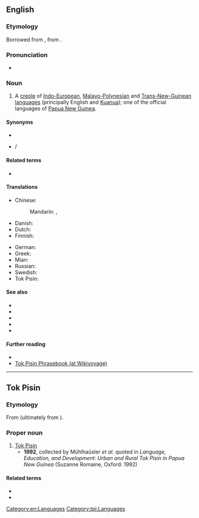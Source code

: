 {{also|tok pisin}}
==English==
{{wikipedia}}

===Etymology===
Borrowed from {{bor|en|tpi|Tok Pisin}}, from {{der|en|en|[[talk]] + [[pidgin]] or [[business]]}}.

===Pronunciation===
* {{IPA|/tɔk pɪzɪn/|lang=en}}

===Noun===
{{en-noun|-|head=Tok Pisin}}

# A [[creole]] of [[Indo-European]], [[Malayo-Polynesian]] and [[Trans-New-Guinean]] [[language]]s (principally English and [[Kuanua]]); one of the official languages of [[Papua New Guinea]].

====Synonyms====
* {{l|en|Melanesian Pidgin English}}
* {{l|en|Neomelanesian}}/{{l|en|Neo-Melanesian}}

====Related terms====
* {{l|en|pidgin}}

====Translations====
{{trans-top|language}}
* Chinese:
*: Mandarin: {{t+|cmn|巴布亞皮欽語}}, {{t+|cmn|巴布亚皮钦语|tr=Bābùyà Píqīnyǔ}}
* Danish: {{t-needed|da}}
* Dutch: {{t+|nl|Tok Pisin|n}}
* Finnish: {{t+|fi|tok-pisin}}
{{trans-mid}}
* German: {{t|de|Neuguinea-Pidgin}}
* Greek: {{t+|el|τοκ πίσιν}}
* Mian: {{t|mpt|Wan Weng}}
* Russian: {{t+|ru|ток-писин|m|tr=}}
* Swedish: {{t+|sv|tok pisin}}
* Tok Pisin: {{t|tpi|Tok Pisin}}
{{trans-bottom}}

====See also====
* {{l|en|Bislama}}
* {{l|en|Kriol}}
* {{l|en|Pijin}}
* {{l|en|Yumpla Tok}}
* {{langcat|tpi}}

====Further reading====
* {{ethnologue|code=tpi}}
* [[voy:Tok Pisin Phrasebook|Tok Pisin Phrasebook (at Wikivoyage)]]

[[Category:en:Languages]]

----

==Tok Pisin==

===Etymology===
From {{der|tpi|en|[[talk]] + [[pidgin]]}} (ultimately from {{m|en|business}}).

===Proper noun===
{{head|tpi|proper noun|head=[[tok|Tok]] [[pisin|Pisin]]}}

# [[#English|Tok Pisin]]
#* '''1992''', collected by Mühlhaüsler ''et al.'' quoted in ''Language, Education, and Development: Urban and Rural Tok Pisin in Papua New Guinea'' (Suzanne Romaine, Oxford: 1992)
#*: {{ux|tpi|Na mipela i no save long '''Tok Pisin''' tu. Brata bilong mipela ol i go long stesin, orait ol i kisim save long stesin. Ol i kam bek orait ol i tok pisin.|t=And we didn't know '''Tok Pisin''' either. Our brothers went to the station, and then learned new things in the station. Then they returned speaking in creole.}}

====Related terms====
* {{l|tpi|tok}}
* {{l|tpi|pisin}}

[[Category:tpi:Languages]]